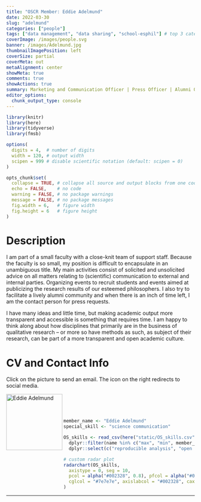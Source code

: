 ```yaml
---
title: "OSCR Member: Eddie Adelmund"
date: 2022-03-30
slug: "adelmund"
categories: ["people"]
tags: ["data management", "data sharing", "school-esphil"] # top 3 categories + unique + school
coverImage: /images/people.svg
banner: /images/Adelmund.jpg
thumbnailImagePosition: left
coverSize: partial
coverMeta: out
metaAlignment: center
showMeta: true
comments: true
showActions: true
summary: Marketing and Communication Officer | Press Officer | Alumni Officer, ESPhil
editor_options: 
  chunk_output_type: console
---
```


```r

library(knitr)
library(here)
library(tidyverse)
library(fmsb)

options(
  digits = 4,  # number of digits
  width = 120, # output width
  scipen = 999 # disable scientific notation (default: scipen = 0)
)

opts_chunk$set(
  collapse = TRUE, # collapse all source and output blocks from one code chunk into a single block
  echo = FALSE,    # no code
  warning = FALSE, # no package warnings
  message = FALSE, # no package messages
  fig.width = 6,   # figure width
  fig.height = 6   # figure height
)

```

# Description

I am part of a small faculty with a close-knit team of support staff. Because the faculty is so small, my position is difficult to encapsulate in an unambiguous title. My main activities consist of solicited and unsolicited advice on all matters relating to (scientific) communication to external and internal parties. Organizing events to recruit students and events aimed at publicizing the research results of our esteemed philosophers. I also try to facilitate a lively alumni community and when there is an inch of time left, I am the contact person for press requests.

I have many ideas and little time, but making academic output more transparent and accessible is something that requires time. I am happy to think along about how disciplines that primarily are in the business of qualitative research -- or more so have methods as such, as subject of their research, can be part of a more transparent and open academic culture.
 
# CV and Contact Info

Click on the picture to send an email. The icon on the right redirects to social media.

<!-- EMAIL -->
<p>
  <a href="mailto:adelmund@esphil.eur.nl">
  <img border="0" alt="Eddie Adelmund" src="/images/Adelmund.jpg" width="150" height="150" align="left">
  </a>
</p>

<!-- LINKEDIN -->
<p align="center">
  <a href="https://www.linkedin.com/in/eddie-adelmund-1a076966/" class="fa fa-linkedin fa-2x" style="color:#000000;">
  </a>
</p>

<BR><BR><BR>

<!-- # Expertise -->

```r

member_name <- "Eddie Adelmund"
special_skill <- "science communication"

OS_skills <- read_csv(here("static/OS_skills.csv")) %>%
  dplyr::filter(name %in% c("max", "min", member_name)) %>%
  dplyr::select(c("reproducible analysis", "open source software", all_of(special_skill), "data management", "open access", "data sharing", "preregistration"))

# custom radar plot
radarchart(OS_skills,
  axistype = 0, seg = 10,
  pcol = alpha("#002328", 0.8), pfcol = alpha("#00B969", 0.6), plwd = 4, centerzero = TRUE, # polygon
  cglcol = "#7e7e7e", axislabcol = "#002328", caxislabels = seq(0, 10, 2), cglwd = 0.8 # grid
)

```

***


